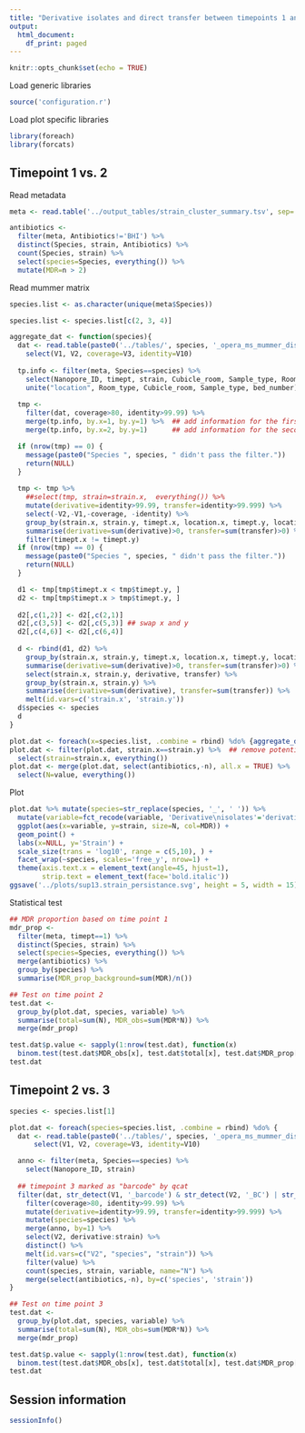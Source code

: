 ```yaml
---
title: "Derivative isolates and direct transfer between timepoints 1 and 2"
output:
  html_document:
    df_print: paged
---
```


```r
knitr::opts_chunk$set(echo = TRUE)
```

Load generic libraries
```r
source('configuration.r')
```

Load plot specific libraries
```r
library(foreach)
library(forcats)
```

## Timepoint 1 vs. 2

Read metadata

```r
meta <- read.table('../output_tables/strain_cluster_summary.tsv', sep='\t', head=TRUE)

antibiotics <- 
  filter(meta, Antibiotics!='BHI') %>% 
  distinct(Species, strain, Antibiotics) %>% 
  count(Species, strain) %>% 
  select(species=Species, everything()) %>% 
  mutate(MDR=n > 2)
```

Read mummer matrix
```r
species.list <- as.character(unique(meta$Species))

species.list <- species.list[c(2, 3, 4)]

aggregate_dat <- function(species){
  dat <- read.table(paste0('../tables/', species, '_opera_ms_mummer_dist.dat'), head=F) %>% 
    select(V1, V2, coverage=V3, identity=V10)
  
  tp.info <- filter(meta, Species==species) %>% 
    select(Nanopore_ID, timept, strain, Cubicle_room, Sample_type, Room_type, bed_number) %>% 
    unite("location", Room_type, Cubicle_room, Sample_type, bed_number)
  
  tmp <- 
    filter(dat, coverage>80, identity>99.99) %>% 
    merge(tp.info, by.x=1, by.y=1) %>%  ## add information for the first genome
    merge(tp.info, by.x=2, by.y=1)      ## add information for the second genome 

  if (nrow(tmp) == 0) {
    message(paste0("Species ", species, " didn't pass the filter."))
    return(NULL)
  }
  
  tmp <- tmp %>% 
    ##select(tmp, strain=strain.x,  everything()) %>% 
    mutate(derivative=identity>99.99, transfer=identity>99.999) %>% 
    select(-V2,-V1,-coverage, -identity) %>% 
    group_by(strain.x, strain.y, timept.x, location.x, timept.y, location.y) %>% 
    summarise(derivative=sum(derivative)>0, transfer=sum(transfer)>0) %>% ungroup() %>% ## collapse the profile
    filter(timept.x != timept.y)
  if (nrow(tmp) == 0) {
    message(paste0("Species ", species, " didn't pass the filter."))
    return(NULL)
  }

  d1 <- tmp[tmp$timept.x < tmp$timept.y, ]
  d2 <- tmp[tmp$timept.x > tmp$timept.y, ] 
  
  d2[,c(1,2)] <- d2[,c(2,1)]
  d2[,c(3,5)] <- d2[,c(5,3)] ## swap x and y
  d2[,c(4,6)] <- d2[,c(6,4)]
  
  d <- rbind(d1, d2) %>% 
    group_by(strain.x, strain.y, timept.x, location.x, timept.y, location.y) %>% 
    summarise(derivative=sum(derivative)>0, transfer=sum(transfer)>0) %>% ungroup() %>% ## collapse the profile
    select(strain.x, strain.y, derivative, transfer) %>% 
    group_by(strain.x, strain.y) %>% 
    summarise(derivative=sum(derivative), transfer=sum(transfer)) %>% 
    melt(id.vars=c('strain.x', 'strain.y')) 
  d$species <- species
  d
}

plot.dat <- foreach(x=species.list, .combine = rbind) %do% {aggregate_dat(x)} 
plot.dat <- filter(plot.dat, strain.x==strain.y) %>%  ## remove potential false positives due to sequencing error
  select(strain=strain.x, everything())
plot.dat <- merge(plot.dat, select(antibiotics,-n), all.x = TRUE) %>% 
  select(N=value, everything())
```

Plot
```r
plot.dat %>% mutate(species=str_replace(species, '_', ' ')) %>% 
  mutate(variable=fct_recode(variable, 'Derivative\nisolates'='derivative', 'Direct\ntransfer'='transfer')) %>% 
  ggplot(aes(x=variable, y=strain, size=N, col=MDR)) + 
  geom_point() + 
  labs(x=NULL, y='Strain') + 
  scale_size(trans = 'log10', range = c(5,10), ) + 
  facet_wrap(~species, scales='free_y', nrow=1) + 
  theme(axis.text.x = element_text(angle=45, hjust=1),
        strip.text = element_text(face='bold.italic'))
ggsave('../plots/sup13.strain_persistance.svg', height = 5, width = 15)
```

Statistical test

```r
## MDR proportion based on time point 1
mdr_prop <- 
  filter(meta, timept==1) %>% 
  distinct(Species, strain) %>% 
  select(species=Species, everything()) %>% 
  merge(antibiotics) %>% 
  group_by(species) %>% 
  summarise(MDR_prop_background=sum(MDR)/n())

## Test on time point 2
test.dat <-
  group_by(plot.dat, species, variable) %>% 
  summarise(total=sum(N), MDR_obs=sum(MDR*N)) %>% 
  merge(mdr_prop) 

test.dat$p.value <- sapply(1:nrow(test.dat), function(x) 
  binom.test(test.dat$MDR_obs[x], test.dat$total[x], test.dat$MDR_prop[x])$p.value )
test.dat
```

## Timepoint 2 vs. 3
```r
species <- species.list[1]

plot.dat <- foreach(species=species.list, .combine = rbind) %do% {
  dat <- read.table(paste0('../tables/', species, '_opera_ms_mummer_dist.dat'), head=F) %>% 
      select(V1, V2, coverage=V3, identity=V10)

  anno <- filter(meta, Species==species) %>% 
    select(Nanopore_ID, strain)  
  
  ## timepoint 3 marked as "barcode" by qcat
  filter(dat, str_detect(V1, '_barcode') & str_detect(V2, '_BC') | str_detect(V2, '_barcode') & str_detect(V1, '_BC')) %>%
    filter(coverage>80, identity>99.99) %>% 
    mutate(derivative=identity>99.99, transfer=identity>99.999) %>% 
    mutate(species=species) %>% 
    merge(anno, by=1) %>% 
    select(V2, derivative:strain) %>% 
    distinct() %>% 
    melt(id.vars=c("V2", "species", "strain")) %>% 
    filter(value) %>% 
    count(species, strain, variable, name="N") %>% 
    merge(select(antibiotics,-n), by=c('species', 'strain'))
}

## Test on time point 3
test.dat <-
  group_by(plot.dat, species, variable) %>% 
  summarise(total=sum(N), MDR_obs=sum(MDR*N)) %>% 
  merge(mdr_prop) 

test.dat$p.value <- sapply(1:nrow(test.dat), function(x) 
  binom.test(test.dat$MDR_obs[x], test.dat$total[x], test.dat$MDR_prop[x])$p.value )
test.dat
```

## Session information
```r
sessionInfo()
```

